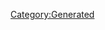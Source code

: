 {{Database/Costume/CostumeInfo
 |ID=165
 |DivaId=9
 |PrismCostumeId=5
 |Enabled=2
 |SkillId=11
 |EODICFLJAKO=False
 |AGBPBDODKBK=1
 |HMCOGDICFNB=1
 |LevelMax=4
 |HGBJODBCJDA=4
 |EGLDFPILJLG=0
 |GLEEPAFMPLO=False
 |IIELLEPEEFH=940
}}
[[Category:Generated]]
